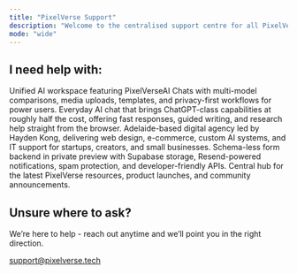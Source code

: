 ```yaml
---
title: "PixelVerse Support"
description: "Welcome to the centralised support centre for all PixelVerseIT, PixelVerseAI & Hayden Labs products and services. Here, you can find the latest information to help you - otherwise, please email our team over at support@pixelverse.tech. "
mode: "wide"
---
```


## I need help with:

<CardGroup cols={2}>
  <Card title="PixelVerseAI" icon="sparkles" href="/pixelverseai">
    Unified AI workspace featuring PixelVerseAI Chats with multi-model comparisons, media uploads, templates, and privacy-first workflows for power users.
  </Card>
  <Card title="HelloAI" icon="robot" href="/helloai">
    Everyday AI chat that brings ChatGPT-class capabilities at roughly half the cost, offering fast responses, guided writing, and research help straight from the browser.
  </Card>
  <Card title="PixelVerseIT" icon="building" href="https://pixelverse.tech/contact">
    Adelaide-based digital agency led by Hayden Kong, delivering web design, e-commerce, custom AI systems, and IT support for startups, creators, and small businesses.
  </Card>
  <Card title="PixelVerse Forms" icon="file-lines" href="/platforms">
    Schema-less form backend in private preview with Supabase storage, Resend-powered notifications, spam protection, and developer-friendly APIs.
  </Card>
  <Card title="PixelVerse Links" icon="link" href="/platforms">
    Central hub for the latest PixelVerse resources, product launches, and community announcements.
  </Card>
</CardGroup>


<section className="text-center my-16">
  <h2 className="text-xl font-medium mb-2">Unsure where to ask?</h2>
  <p className="text-gray-500 mb-6">
    We’re here to help - reach out anytime and we’ll point you in the right direction.
  </p>
  <a href="mailto:support@pixelverse.tech">
    support@pixelverse.tech
  </a>
</section>

